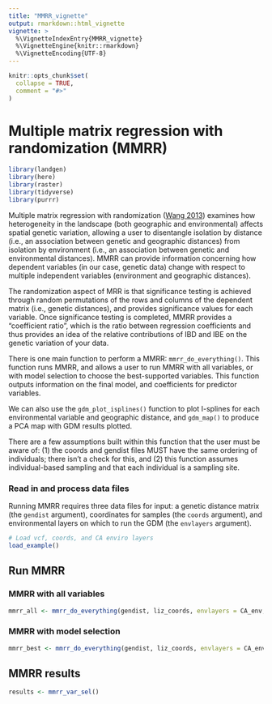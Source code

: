 ```yaml
---
title: "MMRR_vignette"
output: rmarkdown::html_vignette
vignette: >
  %\VignetteIndexEntry{MMRR_vignette}
  %\VignetteEngine{knitr::rmarkdown}
  %\VignetteEncoding{UTF-8}
---
```


```r
knitr::opts_chunk$set(
  collapse = TRUE,
  comment = "#>"
)
```

# Multiple matrix regression with randomization (MMRR)

```r
library(landgen)
library(here)
library(raster)
library(tidyverse)
library(purrr)
```

Multiple matrix regression with randomization ([Wang 2013](https://onlinelibrary.wiley.com/doi/full/10.1111/evo.12134)) examines how heterogeneity in the landscape (both geographic and environmental) affects spatial genetic variation, allowing a user to disentangle isolation by distance (i.e., an association between genetic and geographic distances) from isolation by environment (i.e., an association between genetic and environmental distances). MMRR can provide information concerning how dependent variables (in our case, genetic data) change with respect to multiple independent variables (environment and geographic distances).

The randomization aspect of MRR is that significance testing is achieved through random permutations of the rows and columns of the dependent matrix (i.e., genetic distances), and provides significance values for each variable. Once significance testing is completed, MMRR provides a "coefficient ratio", which is the ratio between regression coefficients and thus provides an idea of the relative contributions of IBD and IBE on the genetic variation of your data.

There is one main function to perform a MMRR: `mmrr_do_everything()`. This function runs MMRR, and allows a user to run MMRR with all variables, or with model selection to choose the best-supported variables. This function outputs information on the final model, and coefficients for predictor variables.

We can also use the `gdm_plot_isplines()` function to plot I-splines for each environmental variable and geographic distance, and `gdm_map()` to produce a PCA map with GDM results plotted.

There are a few assumptions built within this function that the user must be aware of: (1) the coords and gendist files MUST have the same ordering of individuals; there isn't a check for this, and (2) this function assumes individual-based sampling and that each individual is a sampling site.

### Read in and process data files

Running MMRR requires three data files for input: a genetic distance matrix (the `gendist` argument), coordinates for samples (the `coords` argument), and environmental layers on which to run the GDM (the `envlayers` argument).

```r
# Load vcf, coords, and CA enviro layers
load_example()
```

## Run MMRR

### MMRR with all variables

```r
mmrr_all <- mmrr_do_everything(gendist, liz_coords, envlayers = CA_env, model = "full", n_perm = 100)
```

### MMRR with model selection

```r
mmrr_best <- mmrr_do_everything(gendist, liz_coords, envlayers = CA_env, model = "best", n_perm = 100)
```

## MMRR results

```r
results <- mmrr_var_sel()
```
